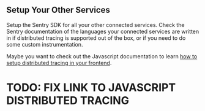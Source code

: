 ## Setup Your Other Services

Setup the Sentry SDK for all your other connected services. Check the Sentry documentation of the languages your connected services are written in if distributed tracing is supported out of the box, or if you need to do some custom instrumentation.

Maybe you want to check out the Javascript documentation to learn [how to setup distributed tracing in your frontend](/platforms/javascript/performance/connect-services/).

# TODO: FIX LINK TO JAVASCRIPT DISTRIBUTED TRACING
